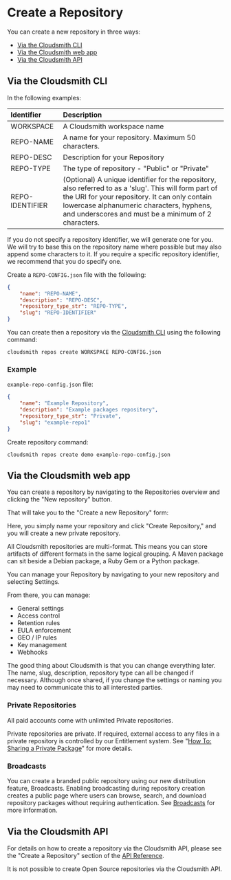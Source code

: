 
# Create a Repository

You can create a new repository in three ways: 

- [Via the Cloudsmith CLI](#via-the-cloudsmith-cli)
- [Via the Cloudsmith web app](#via-the-cloudsmith-web-app)
- [Via the Cloudsmith API](#via-the-cloudsmith-api)

## Via the Cloudsmith CLI

In the following examples:

|Identifier|Description|
|:---|:---|
|WORKSPACE|A Cloudsmith workspace name|
|REPO-NAME|A name for your repository. Maximum 50 characters.|
|REPO-DESC|Description for your Repository|
|REPO-TYPE|The type of repository - "Public" or "Private"|
|REPO-IDENTIFIER|(Optional) A unique identifier for the repository, also referred to as a 'slug'. This will form part of the URI for your repository. It can only contain lowercase alphanumeric characters, hyphens, and underscores and must be a minimum of 2 characters.|

<Note variant="note">
  If you do not specify a repository identifier, we will generate one for you. We will try to base this on the repository name where possible but may also append some characters to it. If you require a specific repository identifier, we recommend that you do specify one.
</Note>

Create a `REPO-CONFIG.json` file with the following: 

```json
{
    "name": "REPO-NAME",
    "description": "REPO-DESC",
    "repository_type_str": "REPO-TYPE",
    "slug": "REPO-IDENTIFIER"
}
```

You can create then a repository via the [Cloudsmith CLI](/developer-tools/cli) using the following command: 

```
cloudsmith repos create WORKSPACE REPO-CONFIG.json
```

### Example

`example-repo-config.json` file:

```json
{
    "name": "Example Repository",
    "description": "Example packages repository",
    "repository_type_str": "Private",
    "slug": "example-repo1"
}
```

Create repository command: 

```shell
cloudsmith repos create demo example-repo-config.json
```

<BlockImage src={img12b8126_repo_create} alt="cloudsmith repos create command"></BlockImage>

## Via the Cloudsmith web app

You can create a repository by navigating to the Repositories overview and clicking the "New repository" button.

<BlockImage src={img_create_repository} alt=""></BlockImage>

That will take you to the "Create a new Repository" form:

<BlockImage src={img_create_a_new_repo} alt=""></BlockImage>

Here, you simply name your repository and click "Create Repository," and you will create a new private repository. 

<Note variant="note" headline="Multi-Format Repositories">
  All Cloudsmith repositories are multi-format. This means you can store artifacts of different formats in the same logical grouping. A Maven package can sit beside a Debian package, a Ruby Gem or a Python package.
</Note>

You can manage your Repository by navigating to your new repository and selecting Settings. 

<BlockImage src={img_repo_settings} alt=""></BlockImage>

From there, you can manage:

- General settings
- Access control
- Retention rules
- EULA enforcement
- GEO / IP rules
- Key management
- Webhooks

<Note variant="note" headline="Changing Repository Settings">
  The good thing about Cloudsmith is that you can change everything later. The name, slug, description, repository type can all be changed if necessary. Although once shared, if you change the settings or naming you may need to communicate this to all interested parties.
</Note>

### Private Repositories

All paid accounts come with unlimited Private repositories.

Private repositories are private. If required, external access to any files in a private repository is controlled by our Entitlement system. See "[How To: Sharing a Private Package](/artifact-management/sharing-a-private-package)" for more details.

### Broadcasts

You can create a branded public repository using our new distribution feature, Broadcasts. Enabling broadcasting during repository creation creates a public page where users can browse, search, and download repository packages without requiring authentication. See [Broadcasts](/software-distribution/broadcasts) for more information.


## Via the Cloudsmith API

For details on how to create a repository via the Cloudsmith API, please see the "Create a Repository" section of the [API Reference](/api/repos/create).

<Note variant="note">
  It is not possible to create Open Source repositories via the Cloudsmith API.
</Note>
